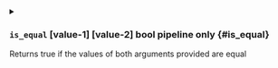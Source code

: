 

<details className="config-field -function" data-expandable="false">
<summary>

### `is_equal` <span className="config-field-type">[value-1] [value-2]</span> <span className="config-field-enum"></span> <span className="config-field-default -return">bool</span> <span className="config-field-required" data-required="false">pipeline only</span>  {#is_equal}

Returns true if the values of both arguments provided are equal

</summary>



</details>
